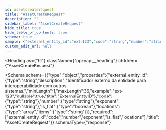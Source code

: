 ```yaml
---
id: assetcreaterequest
title: "AssetCreateRequest"
description: ""
sidebar_label: "AssetCreateRequest"
hide_title: true
hide_table_of_contents: true
schema: true
sample: {"external_entity_id":"ext-123","code":"string","number":"string","exponent":"string","is_fiat":true,"locations":["string"]}
custom_edit_url: null
---
```



<Heading
  as={"h1"}
  className={"openapi__heading"}
  children={"AssetCreateRequest"}
>
</Heading>





<Schema
  schema={{"type":"object","properties":{"external_entity_id":{"type":"string","description":"Identificador externo da entidade para interoperabilidade com outros sistemas.","minLength":1,"maxLength":36,"example":"ext-123","nullable":true,"title":"ExternalEntityID"},"code":{"type":"string"},"number":{"type":"string"},"exponent":{"type":"string"},"is_fiat":{"type":"boolean"},"locations":{"type":"array","items":{"type":"string"}}},"required":["external_entity_id","code","number","exponent","is_fiat","locations"],"title":"AssetCreateRequest"}}
  schemaType={"response"}
>
  
</Schema>

